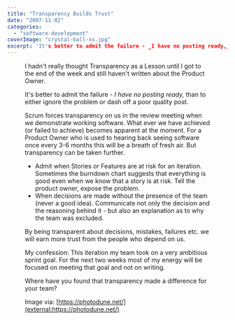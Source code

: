 ```yaml
---
title: "Transparency Builds Trust"
date: "2007-11-02"
categories: 
  - "software-development"
coverImage: "crystal-ball-xs.jpg"
excerpt: 'It's better to admit the failure - _I have no posting ready,_ than to either ignore the'
---
```




<Figure
  src={CrystalBallXs}
  alt="crystal ball - image licensed from Photodune"
  caption="crystal ball - image licensed from Photodune"
/>
 I hadn't really thought Transparency as a Lesson until I got to the end of the week and still haven't written about the Product Owner.

It's better to admit the failure - _I have no posting ready,_ than to either ignore the problem or dash off a poor quality post.

Scrum forces transparency on us in the review meeting when we demonstrate working software. What ever we have achieved (or failed to achieve) becomes apparent at the moment. For a Product Owner who is used to hearing back seeing software once every 3-6 months this will be a breath of fresh air. But transparency can be taken further.

- Admit when Stories or Features are at risk for an iteration. Sometimes the burndown chart suggests that everything is good even when we know that a story is at risk. Tell the product owner, expose the problem.
- When decisions are made without the presence of the team (never a good idea). Communicate not only the decision and the reasoning behind it - but also an explanation as to why the team was excluded.

By being transparent about decisions, mistakes, failures etc. we will earn more trust from the people who depend on us.

My confession: This iteration my team took on a very ambitious sprint goal. For the next two weeks most of my energy will be focused on meeting that goal and not on writing.

Where have you found that transparency made a difference for your team?

Image via: [https://photodune.net/](external:https://photodune.net/)
